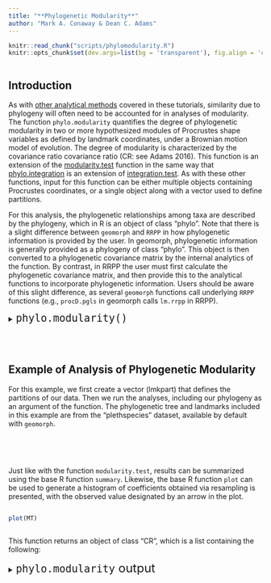 ```yaml
---
title: "**Phylogenetic Modularity**"
author: "Mark A. Conaway & Dean C. Adams"
---
```


```r
knitr::read_chunk("scripts/phylomodularity.R")
knitr::opts_chunk$set(dev.args=list(bg = 'transparent'), fig.align = 'center', class.source = ".custom-inline", class.output = ".custom-inline")
```

```r

```

## **Introduction** 

As with [other analytical methods]() covered in these tutorials, similarity due to phylogeny will often need to be accounted for in analyses of modularity. The function `phylo.modularity` quantifies the degree of phylogenetic modularity in two or more hypothesized modules of Procrustes shape variables as defined by landmark coordinates, under a Brownian motion model of evolution. The degree of modularity is characterized by the covariance ratio covariance ratio (CR: see Adams 2016). This function is an extension of the [modularity.test]() function in the same way that [phylo.integration]() is an extension of [integration.test](). As with these other functions, input for this function can be either multiple objects containing Procrustes coordinates, or a single object along with a vector used to define partitions.

For this analysis, the phylogenetic relationships among taxa are described by the phylogeny, which in R is an object of class "phylo". Note that there is a slight difference between `geomorph` and `RRPP` in how phylogenetic information is provided by the user. In geomorph, phylogenetic information is generally provided as a phylogeny of class "phylo". This object is then converted to a phylogenetic covariance matrix by the internal analytics of the function. By contrast, in RRPP the user must first calculate the phylogenetic covariance matrix, and then provide this to the analytical functions to incorporate phylogenetic information. Users should be aware of this slight difference, as several `geomorph` functions call underlying `RRPP` functions (e.g., `procD.pgls` in geomorph calls `lm.rrpp` in RRPP).

<div class = "func">
<details>
  <summary> <font size="+2"> `phylo.modularity()` </font> </summary>
  
* $A$: A 2D array (n x [p1 x k1]) or [3D array (p1 x k1 x n)]() containing Procrustes shape variables for the first block
* $phy$: A phylogenetic tree of class phylo
* $CI$: A logical argument indicating whether bootstrapping should be used for estimating confidence intervals
* $partition.gp$: A list of which landmarks (or variables) belong in which partition: (e.g. A, A, A, B, B, B, C, C, C). Required when only one dataset is provided.
* $iter$: Number of iterations for significance testing
* $seed$: An optional argument for setting the seed for random permutations of the resampling procedure. If left NULL (the default), the exact same P-values will be found for repeated runs of the analysis (with the same number of iterations). If seed = "random", a random seed will be used, and P-values will vary. One can also specify an integer for specific seed values, which might be of interest for advanced users.
* $print.progress$: A logical (TRUE/FALSE) value to indicate whether a progress bar should be printed to the screen. This is helpful for long-running analyses.

</details>
</div>
<br></br>

## **Example of Analysis of Phylogenetic Modularity**

For this example, we first create a vector (lmkpart) that defines the partitions of our data. Then we run the analyses, including our phylogeny as an argument of the function. The phylogenetic tree and landmarks included in this example are from the "plethspecies" dataset, available by default with `geomorph`.

<div class = "code">
```r

```
</div>
<br></br>

Just like with the function `modularity.test`, results can be summarized using the base R function `summary`. Likewise, the base R function `plot` can be used to generate a histogram of coefficients obtained via resampling is presented, with the observed value designated by an arrow in the plot.

<div class = "code">
```r

```
</div>

<div class = "code">
```r
plot(MT)
```
</div>

```r

```

This function returns an object of class "CR", which is a list containing the following:

<div class = "func">
<details>
  <summary> <font size="+2"> `phylo.modularity` output </font> </summary>
  
* $CR$:	Covariance ratio: The estimate of the observed modular signal.
* $CInterval$: The bootstrapped 95 percent confidence intervals of the CR, if CI = TRUE.
* $CR.boot$: The bootstrapped CR values, if CI = TRUE
* $P.value$:	The empirically calculated P-value from the resampling procedure.
* $Effect.Size$:	The multivariate effect size associated with sigma.d.ratio.
* $CR.mat$:	For more than two partitions, the pairwise CRs among partitions.
* $random.CR$:	The CR calculated in each of the random permutations of the resampling procedure.
* $Pcov$: The phylogenetic transformation matrix, needed for certain other analyses.
* $permutations$:	The number of random permutations used in the resampling procedure.
* $call$:	The match call (input code).

</details>
</div>
<br></br>
